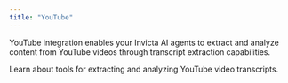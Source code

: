 ```yaml
---
title: "YouTube"
---
```


YouTube integration enables your Invicta AI agents to extract and analyze content from YouTube videos through transcript extraction capabilities.

<CardGroup cols={2}>
  <Card
    title="Video Transcript Extraction Tool"
    icon="video"
    href="/tools/data-&-web-tools#video-transcript-extractor"
  >
    Learn about tools for extracting and analyzing YouTube video transcripts.
  </Card>
</CardGroup>
